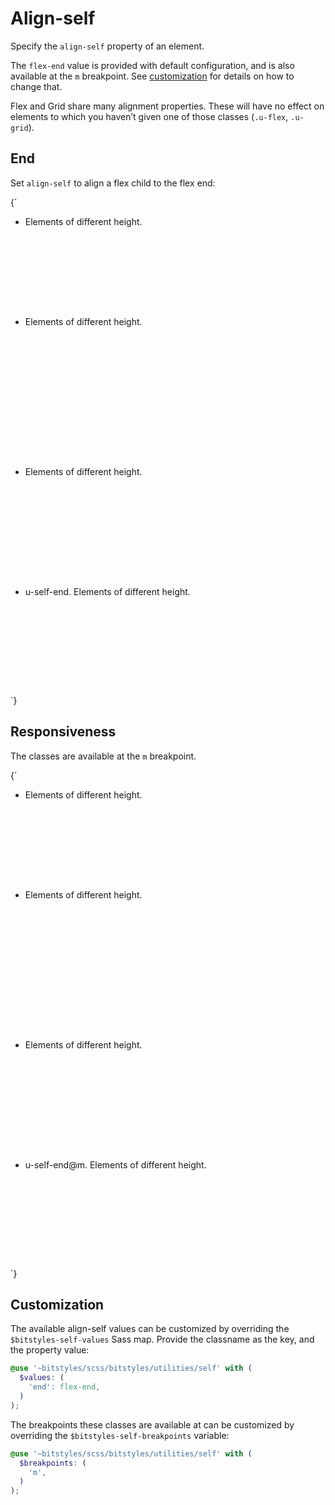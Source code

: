
<Meta title="Utilities/align-self" />

# Align-self

Specify the `align-self` property of an element.

The `flex-end` value is provided with default configuration, and is also available at the `m` breakpoint. See [customization](#customization) for details on how to change that.

Flex and Grid share many alignment properties. These will have no effect on elements to which you haven’t given one of those classes (`.u-flex`, `.u-grid`).

## End

Set `align-self` to align a flex child to the flex end:

<Canvas>
  <Story name="self-end">
    {`
      <ul class="u-list-none u-flex u-items-start u-fg-white">
        <li class="u-margin-m u-padding-m u-bg-grayscale-light-1" style="height: 10rem;">
          Elements of different height.
        </li>
        <li class="u-margin-m u-padding-m u-bg-grayscale-light-1" style="height: 15rem;">
          Elements of different height.
        </li>
        <li class="u-margin-m u-padding-m u-bg-grayscale-light-1" style="height: 12rem;">
          Elements of different height.
        </li>
        <li class="u-margin-m u-padding-m u-bg-brand-2 u-self-end" style="height: 10rem;">
          u-self-end. Elements of different height.
        </li>
      </ul>
    `}
  </Story>
</Canvas>

## Responsiveness

The classes are available at the `m` breakpoint.

<Canvas>
  <Story name="self-end@m">
    {`
      <ul class="u-list-none u-flex u-items-start u-fg-white">
        <li class="u-margin-m u-padding-m u-bg-grayscale-light-1" style="height: 10rem;">
          Elements of different height.
        </li>
        <li class="u-margin-m u-padding-m u-bg-grayscale-light-1" style="height: 15rem;">
          Elements of different height.
        </li>
        <li class="u-margin-m u-padding-m u-bg-grayscale-light-1" style="height: 12rem;">
          Elements of different height.
        </li>
        <li class="u-margin-m u-padding-m u-bg-brand-2 u-self-end@m" style="height: 10rem;">
          u-self-end@m. Elements of different height.
        </li>
      </ul>
    `}
  </Story>
</Canvas>

## Customization

The available align-self values can be customized by overriding the `$bitstyles-self-values` Sass map. Provide the classname as the key, and the property value:

```scss
@use '~bitstyles/scss/bitstyles/utilities/self' with (
  $values: (
    'end': flex-end,
  )
);
```

The breakpoints these classes are available at can be customized by overriding the `$bitstyles-self-breakpoints` variable:

```scss
@use '~bitstyles/scss/bitstyles/utilities/self' with (
  $breakpoints: (
    'm',
  )
);
```
